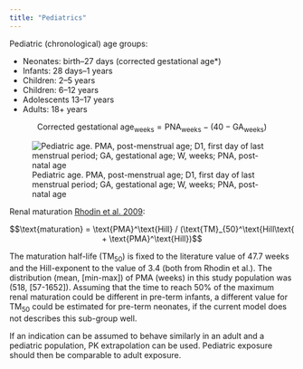 ```yaml
---
title: "Pediatrics"
---
```


Pediatric (chronological) age groups:

* Neonates: birth–⁠27 days (corrected gestational age*)
* Infants: 28 days–1 years
* Children: 2–5 years
* Children: 6–12 years
* Adolescents 13–⁠17 years
* Adults: 18+ years

$$\text{Corrected gestational age}_\text{weeks} = \text{PNA}_\text{weeks} - (40 - \text{GA}_\text{weeks})$$

![Pediatric age. PMA, post-menstrual age; D1, first day of last menstrual period; GA, gestational age; W, weeks; PNA, post-natal age](pediatric-age.png)

Renal maturation [Rhodin et al. 2009](https://doi.org/10.1007/s00467-008-0997-5):

$$\text{maturation} = \text{PMA}^\text{Hill} / (\text{TM}_{50}^\text{Hill\text{ + \text{PMA}^\text{Hill})$$

The maturation half-life ($\text{TM}_{50}$) is fixed to the literature value of 47.7 weeks and the
Hill-exponent to the value of 3.4 (both from Rhodin et al.).
The distribution (mean, [min-max]) of PMA (weeks) in this study population was (518, [57-1652]).
Assuming that the time to reach 50% of the maximum renal maturation could be different in pre-term infants, a different value for $\text{TM}_{50}$ could be estimated for pre-term neonates, if the current model does not describes this sub-group well.

If an indication can be assumed to behave similarly in an adult and a pediatric population, PK extrapolation can be used.
Pediatric exposure should then be comparable to adult exposure.
